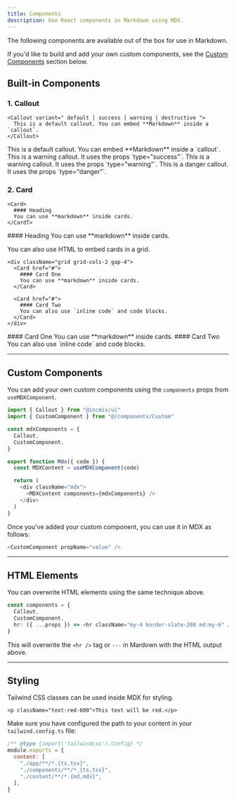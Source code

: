```yaml
---
title: Components
description: Use React components in Markdown using MDX.
---
```


The following components are available out of the box for use in Markdown.

If you'd like to build and add your own custom components, see the [Custom Components](#custom-components) section below.

## Built-in Components

### 1. Callout

```mdx
<Callout variant=" default | success | warning | destructive ">
  This is a default callout. You can embed **Markdown** inside a `callout`.
</Callout>
```

<Callout>
  This is a default callout. You can embed **Markdown** inside a `callout`.
</Callout>

<Callout variant="success">
  This is a warning callout. It uses the props `type="success"`.
</Callout>

<Callout variant="warning">
  This is a warning callout. It uses the props `type="warning"`.
</Callout>

<Callout variant="destructive">
  This is a danger callout. It uses the props `type="danger"`.
</Callout>

### 2. Card

```mdx
<Card>
  #### Heading
  You can use **markdown** inside cards.
</CardT>
```

<Card href="#">
  #### Heading
  You can use **markdown** inside cards.
</Card>

You can also use HTML to embed cards in a grid.

```mdx
<div className="grid grid-cols-2 gap-4">
  <Card href="#">
    #### Card One 
    You can use **markdown** inside cards.
  </Card>

  <Card href="#">
    #### Card Two 
    You can also use `inline code` and code blocks.
  </Card>
</div>
```

<div className="grid grid-cols-2 gap-4">
  <Card href="#">
    #### Card One 
    You can use **markdown** inside cards.
  </Card>

  <Card href="#">
    #### Card Two 
    You can also use `inline code` and code blocks.
  </Card>
</div>

---

## Custom Components

You can add your own custom components using the `components` props from `useMDXComponent`.

```ts title="components/mdx.tsx" {2,6}
import { Callout } from "@incmix/ui"
import { CustomComponent } from "@/components/Custom"

const mdxComponents = {
  Callout,
  CustomComponent,
}

export function Mdx({ code }) {
  const MDXContent = useMDXComponent(code)

  return (
    <div className="mdx">
      <MDXContent components={mdxComponents} />
    </div>
  )
}
```

Once you've added your custom component, you can use it in MDX as follows:

```js
<CustomComponent propName="value" />
```

---

## HTML Elements

You can overwrite HTML elements using the same technique above.

```ts {4}
const components = {
  Callout,
  CustomComponent,
  hr: ({ ...props }) => <hr className="my-4 border-slate-200 md:my-6" />,
}
```

This will overwrite the `<hr />` tag or `---` in Mardown with the HTML output above.

---

## Styling

Tailwind CSS classes can be used inside MDX for styling.

```mdx
<p className="text-red-600">This text will be red.</p>
```

Make sure you have configured the path to your content in your `tailwind.config.ts` file:

```js title="tailwind.config.ts" {6}
/** @type {import('tailwindcss').Config} */
module.exports = {
  content: [
    "./app/**/*.{ts,tsx}",
    "./components/**/*.{ts,tsx}",
    "./content/**/*.{md,mdx}",
  ],
}
```
